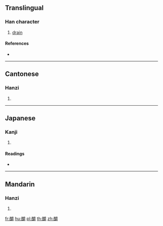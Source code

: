 {{character info/new}}
==Translingual==

===Han character===
{{Han char|rn=164|rad=酉|as=18|sn=25|four=12646|canj=MWBWI}}

# [[drain]]

====References====
* {{Han ref|kx=1289.280|dkj=40104|dj=1789.360|hdz=63603.090|uh=91C2|ud=37314|bh=F8C9|bd=63689}}

----

==Cantonese==

===Hanzi===
{{yue-hanzi|jyut=|y=jiu3}}

# {{defn|lang=yue|sort=酉18}}

----

==Japanese==

===Kanji===
{{ja-kanji|grade=|rs=酉18}}

# {{defn|lang=ja|sort=酉18}}

====Readings====
* {{ja-readings|on=[[しょう]] (shō)|kun=[[のみほす]] (nomihosu)|nanori=}}

----

==Mandarin==

===Hanzi===
{{cmn-hanzi|pin=[[jiào]] ([[jiao4]])|wg=chiao<sup>4</sup>}}

# {{defn|lang=cmn|sort=酉18}}

[[fr:釂]]
[[hu:釂]]
[[pl:釂]]
[[th:釂]]
[[zh:釂]]